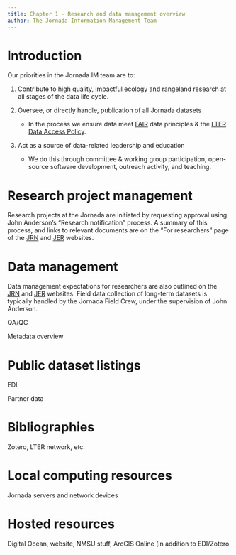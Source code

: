 ```yaml
---
title: Chapter 1 - Research and data management overview
author: The Jornada Information Management Team
---
```


# Introduction

Our priorities in the Jornada IM team are to:

1. Contribute to high quality, impactful ecology and rangeland research at all stages of the data life cycle.

2. Oversee, or directly handle, publication of all Jornada datasets
    - In the process we ensure data meet [FAIR](https://doi.org/10.1038/sdata.2016.18) data principles & the [LTER Data Access Policy](https://lternet.edu/data-access-policy/).

3. Act as a source of data-related leadership and education
    - We do this through committee & working group participation, open-source software development, outreach activity, and teaching.


# Research project management

Research projects at the Jornada are initiated by requesting approval using John Anderson's "Research notification" process. A summary of this process, and links to relevant documents are on the "For researchers" page of the [JRN](https://lter.jornada.nmsu.edu/for-researchers) and [JER](https) websites.

# Data management

Data management expectations for researchers are also outlined on the [JRN](https://lter.jornada.nmsu.edu/for-researchers) and [JER](https) websites. Field data collection of long-term datasets is typically handled by the Jornada Field Crew, under the supervision of John Anderson.

QA/QC

Metadata overview

# Public dataset listings

EDI

Partner data

# Bibliographies

Zotero, LTER network, etc.

# Local computing resources

Jornada servers and network devices

# Hosted resources

Digital Ocean, website, NMSU stuff, ArcGIS Online (in addition to EDI/Zotero

